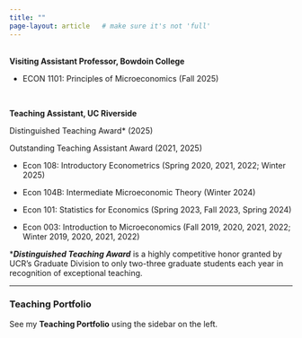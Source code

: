 ```yaml
---
title: ""
page-layout: article   # make sure it's not 'full'
---
```


<br> **Visiting Assistant Professor, Bowdoin College**

-   ECON 1101: Principles of Microeconomics (Fall 2025)

<br>

**Teaching Assistant, UC Riverside**

[Distinguished Teaching Award\*]{.highlight} (2025)

[Outstanding Teaching Assistant Award]{.highlight} (2021, 2025)

-   Econ 108: Introductory Econometrics [(Spring 2020, 2021, 2022; Winter 2025)]{.small}

-   Econ 104B: Intermediate Microeconomic Theory [(Winter 2024)]{.small}

-   Econ 101: Statistics for Economics [(Spring 2023, Fall 2023, Spring 2024)]{.small}

-   Econ 003: Introduction to Microeconomics [(Fall 2019, 2020, 2021, 2022; Winter 2019, 2020, 2021, 2022)]{.small}

[\****Distinguished Teaching Award*** is a highly competitive honor granted by UCR’s Graduate Division to only two-three graduate students each year in recognition of exceptional teaching.]{.small}

---

::: callout-note
### Teaching Portfolio

See my **Teaching Portfolio** using the sidebar on the left.
:::
